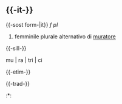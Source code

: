 == {{-it-}} == 
{{-sost form-|it}}
{{Pn}} ''f pl'' {{Tabs|muratore|muratori|muratrice|muratore|f2=muratora|fp2=muratrici}}

# femminile plurale alternativo di [[muratore]]

{{-sill-}}
; mu | ra | trì | ci

{{-etim-}}
{{Etim-link|muratore}}

{{-trad-}}
{{Trad1|}}
:*{{en}}: <!-- inserire dopo i : la/le traduzione/ni nelle altre lingue -->
{{Trad2}}
